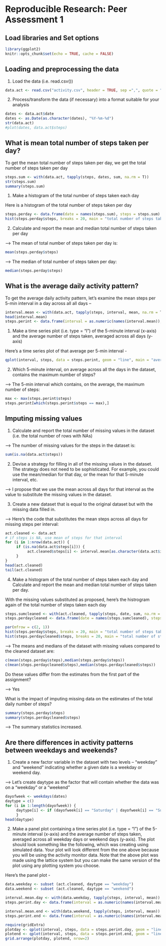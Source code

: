 # Reproducible Research: Peer Assessment 1


## Load libraries and Set options
```r
library(ggplot2)
knitr::opts_chunk$set(echo = TRUE, cache = FALSE)
```

## Loading and preprocessing the data

1. Load the data (i.e. read.csv())

```r
data.act <- read.csv("activity.csv", header = TRUE, sep =",", quote = "\"", na.strings = "NA")
```


2. Process/transform the data (if necessary) into a format suitable for your analysis
```r
dates <- data.act$date
dates <- as.Date(as.character(dates), "%Y-%m-%d")
str(data.act)
#plot(dates, data.act$steps)
```


## What is mean total number of steps taken per day?

To get the mean total number of steps taken per day, we get the total number of steps taken per day
```r
steps.sum <- with(data.act, tapply(steps, dates, sum, na.rm = T))
str(steps.sum)
summary(steps.sum)
```


1. Make a histogram of the total number of steps taken each day

Here is a histogram of the total number of steps taken per day
```r
steps.perday <- data.frame(date = names(steps.sum), steps = steps.sum)
hist(steps.perday$steps, breaks = 20, main = "total number of steps taken each day", xlab = "number of steps", ylab = "frequency")
```


2. Calculate and report the mean and median total number of steps taken per day

--> The mean of total number of steps taken per day is:
```r
mean(steps.perday$steps)
```

--> The median of total number of steps taken per day:
```r
median(steps.perday$steps)
```

## What is the average daily activity pattern?

To get the average daily activity pattern, let's examine the mean steps per 5-min interval in a day across all all days --
```r
interval.mean <- with(data.act, tapply(steps, interval, mean, na.rm = T))
head(interval.mean)
steps.perint <- data.frame(interval = as.numeric(names(interval.mean)), steps = interval.mean)
```

1. Make a time series plot (i.e. type = "l") of the 5-minute interval (x-axis) and the average number of steps taken, averaged across all days (y-axis)

Here's a time series plot of that average per 5-min interval - 
```r
qplot(interval, steps, data = steps.perint, geom = "line", main = "average daily activity pattern", xlab = "5-min interval", ylab = "average steps, across all days")
```

2. Which 5-minute interval, on average across all the days in the dataset, contains the maximum number of steps?

--> The 5-min interval which contains, on the average, the maximum number of steps:
```r
max <- max(steps.perint$steps)
steps.perint[which(steps.perint$steps == max),]
```

## Imputing missing values

1. Calculate and report the total number of missing values in the dataset (i.e. the total number of rows with NAs)

--> The number of missing values for the steps in the dataset is:
```r
sum(is.na(data.act$steps))
```

2. Devise a strategy for filling in all of the missing values in the dataset. The strategy does not need to be sophisticated. For example, you could use the mean/median for that day, or the mean for that 5-minute interval, etc.

--> I propose that we use the mean across all days for that interval as the value to substitute the missing values in the dataset. 

3. Create a new dataset that is equal to the original dataset but with the missing data filled in.

--> Here's the code that substitutes the mean steps across all days for missing steps per interval:
```r
act.cleaned <- data.act
# if steps is NA, use mean of steps for that interval
for (i in 1:nrow(data.act)) {
     if (is.na(data.act$steps[i])) {
          act.cleaned$steps[i] <- interval.mean[as.character(data.act$interval[i])]
     }
}
head(act.cleaned)
tail(act.cleaned)
```

4. Make a histogram of the total number of steps taken each day and Calculate and report the mean and median total number of steps taken per day.

With the missing values substituted as proposed, here's the histrogram again of the total number of steps taken each day
```r
steps.sumcleaned <- with(act.cleaned, tapply(steps, date, sum, na.rm = T))
steps.perdaycleaned <- data.frame(date = names(steps.sumcleaned), steps = steps.sumcleaned)

par(mfrow = c(2, 1))
hist(steps.perday$steps, breaks = 20, main = "total number of steps taken each day, with missing values", xlab = "number of steps", ylab = "frequency")
hist(steps.perdaycleaned$steps, breaks = 20, main = "total number of steps taken each day, cleaned data", xlab = "number of steps", ylab = "frequency")
```


--> The means and medians of the dataset with missing values compared to the cleaned dataset are:
```r
c(mean(steps.perday$steps),median(steps.perday$steps))
c(mean(steps.perdaycleaned$steps),median(steps.perdaycleaned$steps))
```

Do these values differ from the estimates from the first part of the assignment? 

--> Yes

What is the impact of imputing missing data on the estimates of the total daily number of steps?

```r
summary(steps.perday$steps)
summary(steps.perdaycleaned$steps)
```

--> The summary statistics increased.

## Are there differences in activity patterns between weekdays and weekends?

1. Create a new factor variable in the dataset with two levels – “weekday” and “weekend” indicating whether a given date is a weekday or weekend day.

--> Let's create daytype as the factor that will contain whether the data was on a "weekday" or a "weekend"
```r
dayofweek <- weekdays(dates)
daytype = c()
for (i in 1:length(dayofweek)) { 
     daytype[i] <- if (dayofweek[i] == "Saturday" | dayofweek[i] == "Sunday") "weekend" else "weekday" 
     }
head(daytype)
```

2. Make a panel plot containing a time series plot (i.e. type = "l") of the 5-minute interval (x-axis) and the average number of steps taken, averaged across all weekday days or weekend days (y-axis). The plot should look something like the following, which was creating using simulated data. Your plot will look different from the one above because you will be using the activity monitor data. Note that the above plot was made using the lattice system but you can make the same version of the plot using any plotting system you choose.

Here's the panel plot -
```r
data.weekday <- subset (act.cleaned, daytype == "weekday")
data.weekend <- subset (act.cleaned, daytype == "weekend")

interval.mean.day <- with(data.weekday, tapply(steps, interval, mean))
steps.perint.day <- data.frame(interval = as.numeric(names(interval.mean.day)), steps = interval.mean.day)

interval.mean.end <- with(data.weekend, tapply(steps, interval, mean))
steps.perint.end <- data.frame(interval = as.numeric(names(interval.mean.end)), steps = interval.mean.end)

require(gridExtra)
plotday <- qplot(interval, steps, data = steps.perint.day, geom = "line", main = "weekdays", xlab = "5-min interval", ylab = "ave num of steps")
plotend <- qplot(interval, steps, data = steps.perint.end, geom = "line", main = "weekends", xlab = "5-min interval", ylab = "ave num of steps")
grid.arrange(plotday, plotend, nrow=2)
```
